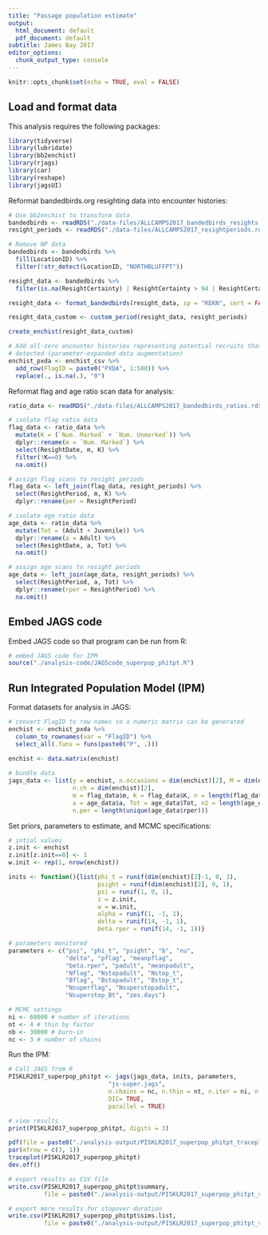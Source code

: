 ```yaml
---
title: "Passage population estimate"
output:
  html_document: default
  pdf_document: default
subtitle: James Bay 2017
editor_options:
  chunk_output_type: console
---
```


```r
knitr::opts_chunk$set(echo = TRUE, eval = FALSE)
```

## Load and format data

This analysis requires the following packages:

```r

library(tidyverse)
library(lubridate)
library(bb2enchist)
library(rjags)
library(car)
library(reshape)
library(jagsUI)

```

Reformat bandedbirds.org resighting data into encounter histories:

```r

# Use bb2enchist to transform data
bandedbirds <- readRDS("./data-files/ALLCAMPS2017_bandedbirds_resights.rds")
resight_periods <- readRDS("./data-files/ALLCAMPS2017_resightperiods.rds")

# Remove NP data
bandedbirds <- bandedbirds %>%
  fill(LocationID) %>% 
  filter(!str_detect(LocationID, "NORTHBLUFFPT"))

resight_data <- bandedbirds %>% 
  filter(is.na(ResightCertainty) | ResightCertainty > 94 | ResightCertainty == 100)

resight_data <- format_bandedbirds(resight_data, sp = "REKN", cert = FALSE)

resight_data_custom <- custom_period(resight_data, resight_periods)

create_enchist(resight_data_custom)

# Add all-zero encounter histories representing potential recruits that were not 
# detected (parameter-expanded data augmentation)
enchist_pxda <- enchist_csv %>% 
  add_row(FlagID = paste0("PXDA", 1:500)) %>%
  replace(., is.na(.), "0")

```

Reformat flag and age ratio scan data for analysis:

```r

ratio_data <- readRDS("./data-files/ALLCAMPS2017_bandedbirds_ratios.rds")

# isolate flag ratio data
flag_data <- ratio_data %>% 
  mutate(K = (`Num. Marked` + `Num. Unmarked`)) %>% 
  dplyr::rename(m = `Num. Marked`) %>% 
  select(ResightDate, m, K) %>%
  filter(!K==0) %>%
  na.omit()

# assign flag scans to resight periods
flag_data <- left_join(flag_data, resight_periods) %>% 
  select(ResightPeriod, m, K) %>% 
  dplyr::rename(per = ResightPeriod)

# isolate age ratio data
age_data <- ratio_data %>% 
  mutate(Tot = (Adult + Juvenile)) %>% 
  dplyr::rename(a = Adult) %>% 
  select(ResightDate, a, Tot) %>% 
  na.omit()

# assign age scans to resight periods
age_data <- left_join(age_data, resight_periods) %>% 
  select(ResightPeriod, a, Tot) %>% 
  dplyr::rename(rper = ResightPeriod) %>% 
  na.omit()

```

## Embed JAGS code

Embed JAGS code so that program can be run from R:

```r

# embed JAGS code for IPM
source("./analysis-code/JAGScode_superpop_phitpt.R")

```

## Run Integrated Population Model (IPM)

Format datasets for analysis in JAGS:

```r

# convert FlagID to row names so a numeric matrix can be generated
enchist <- enchist_pxda %>% 
  column_to_rownames(var = "FlagID") %>% 
  select_all(.funs = funs(paste0("P", .)))
  
enchist <- data.matrix(enchist)

# bundle data
jags_data <- list(y = enchist, n.occasions = dim(enchist)[2], M = dim(enchist)[1],
                  n.ch = dim(enchist)[2],
                  m = flag_data$m, K = flag_data$K, n = length(flag_data$K), per = flag_data$per,
                  a = age_data$a, Tot = age_data$Tot, n2 = length(age_data$Tot), rper = age_data$rper,
                  n.per = length(unique(age_data$rper)))


```

Set priors, parameters to estimate, and MCMC specifications:

```r

# intial values
z.init <- enchist
z.init[z.init==0] <- 1
w.init <- rep(1, nrow(enchist))

inits <- function(){list(phi_t = runif(dim(enchist)[2]-1, 0, 1),
                         psight = runif(dim(enchist)[2], 0, 1),
                         psi = runif(1, 0, 1),
                         z = z.init,
                         w = w.init,
                         alpha = runif(1, -1, 1),
                         delta = runif(14, -1, 1),
                         beta.rper = runif(14, -1, 1))}  

# parameters monitored
parameters <- c("psi", "phi_t", "psight", "b", "nu",
                "delta", "pflag", "meanpflag",
                "beta.rper", "padult", "meanpadult",
                "Nflag", "Nstopadult", "Nstop_t",
                "Bflag", "Bstopadult", "Bstop_t",
                "Nsuperflag", "Nsuperstopadult",
                "Nsuperstop_Bt", "zes.days")

# MCMC settings
ni <- 60000 # number of iterations
nt <- 4 # thin by factor
nb <- 30000 # burn-in
nc <- 3 # number of chains

```

Run the IPM:

```r

# Call JAGS from R
PISKLR2017_superpop_phitpt <- jags(jags_data, inits, parameters,
                            "js-super.jags",
                            n.chains = nc, n.thin = nt, n.iter = ni, n.burnin = nb,
                            DIC= TRUE,
                            parallel = TRUE)

# view results
print(PISKLR2017_superpop_phitpt, digits = 3)

pdf(file = paste0("./analysis-output/PISKLR2017_superpop_phitpt_traceplots_", Sys.Date(), ".pdf"))
par(mfrow = c(3, 1))
traceplot(PISKLR2017_superpop_phitpt)
dev.off()

# export results as CSV file
write.csv(PISKLR2017_superpop_phitpt$summary,
          file = paste0("./analysis-output/PISKLR2017_superpop_phitpt_summary_", Sys.Date(), ".csv"))

# export more results for stopover duration
write.csv(PISKLR2017_superpop_phitpt$sims.list,
          file = paste0("./analysis-output/PISKLR2017_superpop_phitpt_sims.list_", Sys.Date(), ".csv"))


```




